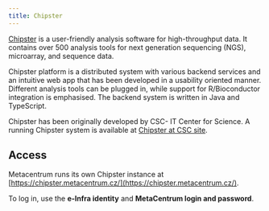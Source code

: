 ```yaml
---
title: Chipster
---
```

[Chipster](https://chipster.github.io/chipster/) is a user-friendly analysis software for high-throughput data. It contains over 500 analysis tools for next generation sequencing (NGS), microarray, and sequence data.

Chipster platform is a distributed system with various backend services and an intuitive web app that has been developed in a usability oriented manner. Different analysis tools can be plugged in, while support for R/Bioconductor integration is emphasised. The backend system is written in Java and TypeScript.

Chipster has been originally developed by CSC- IT Center for Science. A running Chipster system is available at [Chipster at CSC site](http://chipster.csc.fi).

## Access

Metacentrum runs its own Chipster instance at [https://chipster.metacentrum.cz/](https://chipster.metacentrum.cz/).

To log in, use the **e-Infra identity** and **MetaCentrum login and password**.


